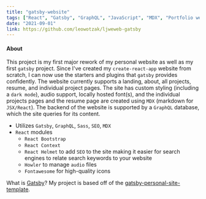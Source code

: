 ```yaml
---
title: "gatsby-website"
tags: ["React", "Gatsby", "GraphQL", "JavaScript", "MDX", "Portfolio website"]
date: "2021-09-01"
link: https://github.com/leowotzak/ljweweb-gatsby
---
```


#### About

This project is my first major rework of my personal website as well as my first `gatsby` project. Since I've created
my `create-react-app` website from scratch, I can now use the starters and plugins that `gatsby` provides confidently. The
website currently supports a landing, about, all projects, resume, and individual project pages. The site has custom styling (including a `dark mode`), audio support, locally hosted font(s), and the individual projects pages and the resume page are created using `MDX` (markdown for `JSX/React`). The backend of the website is supported by a `GraphQL` database, which the site queries for its content.

* Utilizes `Gatsby`, `GraphQL`, `Sass`, `SEO`, `MDX`
* `React` modules 
    * `React Bootstrap`
    * `React Context`
    * `React Helmet` to add `SEO` to the site making it easier for search engines to relate search keywords to your website
    * `Howler` to manage `audio` files
    * `Fontawesome` for high-quality icons

What is [Gatsby](https://www.gatsbyjs.org/docs/)?
My project is based off of the [gatsby-personal-site-template](https://github.com/surudhb/gatsby-personal-site-template).

